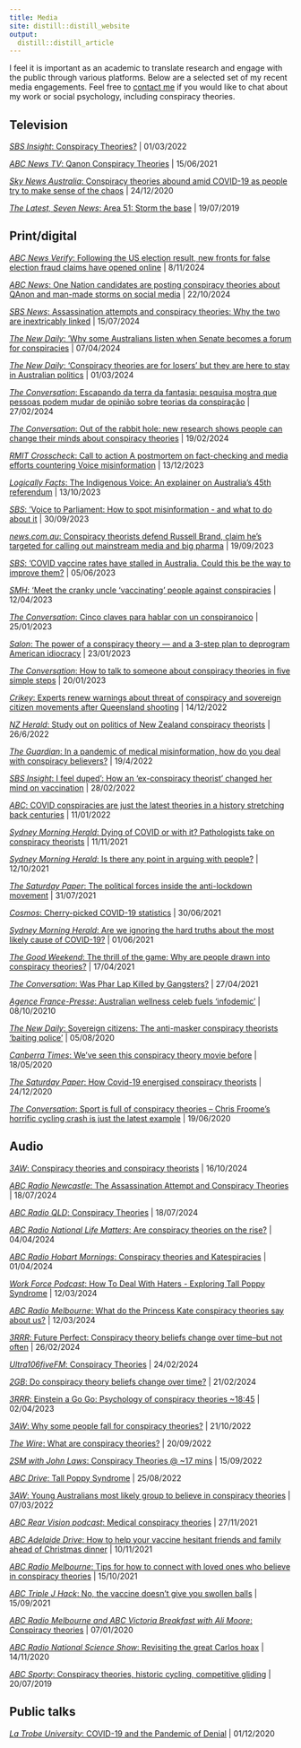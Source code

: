 ```yaml
---
title: Media
site: distill::distill_website
output:
  distill::distill_article
---
```

I feel it is important as an academic to translate research and engage with the public through various platforms. Below are a selected set of my recent media engagements. Feel free to [contact me](mailto:m.marques@latrobe.edu.au) if you would like to chat about my work or social psychology, including conspiracy theories.

## Television

[*SBS Insight*:	Conspiracy Theories?](https://www.sbs.com.au/ondemand/video/2000844355750/conspiracy-theories) | 01/03/2022

[*ABC News TV*:	Qanon Conspiracy Theories](https://www.abc.net.au/news/2021-06-15/why-do-people-buy-into-conspiracy-theories-like-qanon/13388796) | 15/06/2021

[*Sky News Australia*: Conspiracy theories abound amid COVID-19 as people try to make sense of the chaos](https://www.skynews.com.au/australia-news/coronavirus/conspiracy-theories-abound-amid-covid19-as-people-try-to-make-sense-of-the-chaos/video/a0e5278d789eb7800b597bc5af517723) | 24/12/2020

[*The Latest, Seven News*: Area 51: Storm the base](https://www.facebook.com/7NewsAustralia/posts/area-51-has-long-been-the-focus-of-conspiracy-theories-and-is-believed-to-be-the/2976169199059920/) | 19/07/2019

## Print/digital

[*ABC News Verify*:	Following the US election result, new fronts for false election fraud claims have opened online](https://www.abc.net.au/news/2024-11-08/democrat-election-conspiracy-theories/104573550) | 8/11/2024

[*ABC News*:	One Nation candidates are posting conspiracy theories about QAnon and man-made storms on social media](https://www.abc.net.au/news/2024-10-22/one-nation-conspiracy-theories-vaughan-phillip-whatmore/104491668) | 22/10/2024


[*SBS News*:	Assassination attempts and conspiracy theories: Why the two are inextricably linked](https://www.sbs.com.au/news/article/assassination-attempts-and-conspiracy-theories-why-the-two-are-inextricably-linked/98k0vyj3c) | 15/07/2024

[*The New Daily*: ‘Why some Australians listen when Senate becomes a forum for conspiracies](https://www.thenewdaily.com.au/news/politics/australian-politics/2024/04/07/15-minute-senate) | 07/04/2024

[*The New Daily*: ‘Conspiracy theories are for losers’ but they are here to stay in Australian politics](https://www.thenewdaily.com.au/news/politics/2024/03/01/dunkley-conspiracies) | 01/03/2024

[*The Conversation*: Escapando da terra da fantasia: pesquisa mostra que pessoas podem mudar de opinião sobre teorias da conspiração](https://theconversation.com/escapando-da-terra-da-fantasia-pesquisa-mostra-que-pessoas-podem-mudar-de-opiniao-sobre-teorias-da-conspiracao-224333) | 27/02/2024

[*The Conversation*: Out of the rabbit hole: new research shows people can change their minds about conspiracy theories](https://theconversation.com/out-of-the-rabbit-hole-new-research-shows-people-can-change-their-minds-about-conspiracy-theories-222507) | 19/02/2024

[*RMIT Crosscheck*: Call to action A postmortem on fact-checking and media efforts countering Voice misinformation](https://www.rmit.edu.au/news/crosscheck/countering-voice-misinformation) | 13/12/2023

[*Logically Facts*: The Indigenous Voice: An explainer on Australia’s 45th referendum](https://www.logicallyfacts.com/en/analysis/indigenous-voice-referendum-australia) | 13/10/2023

[*SBS*: 'Voice to Parliament: How to spot misinformation - and what to do about it](https://www.sbs.com.au/news/article/voice-to-parliament-how-to-spot-misinformation-and-what-to-do-about-it/xhb37mr2r) | 30/09/2023

[*news.com.au*: Conspiracy theorists defend Russell Brand, claim he’s targeted for calling out mainstream media and big pharma](https://www.news.com.au/entertainment/tv/conspiracy-theorists-defend-russell-brand-claim-hes-targeted-for-calling-out-mainstream-media-and-big-pharma/news-story/709e80d48a761e57c3b3d4470e20a026/) | 19/09/2023

[*SBS*: 'COVID vaccine rates have stalled in Australia. Could this be the way to improve them?](https://www.sbs.com.au/news/article/covid-vaccine-rates-have-stalled-in-australia-could-this-be-the-way-to-improve-them/4qtrbekj9/) | 05/06/2023

[*SMH*: 'Meet the cranky uncle ‘vaccinating’ people against conspiracies](https://www.smh.com.au/national/nsw/meet-the-cranky-uncle-who-s-vaccinating-people-against-conspiracies-20230406-p5cyn3.html/) | 12/04/2023

[*The Conversation*: Cinco claves para hablar con un conspiranoico](https://theconversation.com/cinco-claves-para-hablar-con-un-conspiranoico-198449) | 25/01/2023

[*Salon*: The power of a conspiracy theory — and a 3-step plan to deprogram American idiocracy](https://www.salon.com/2023/01/23/the-power-of-a-conspiracy-theory--and-a-3-step-plan-to-deprogram-american-idiocracy/) | 23/01/2023

[*The Conversation*: How to talk to someone about conspiracy theories in five simple steps](https://theconversation.com/how-to-talk-to-someone-about-conspiracy-theories-in-five-simple-steps-197819) | 20/01/2023

[*Crikey*:	Experts renew warnings about threat of conspiracy and sovereign citizen movements after Queensland shooting](https://www.crikey.com.au/2022/12/14/queensland-wieambilla-shooting-conspiracy-sovereign-citizen/) | 14/12/2022

[*NZ Herald*:	Study out on politics of New Zealand conspiracy theorists](https://www.nzherald.co.nz/nz/study-out-on-politics-of-new-zealand-conspiracy-theorists/QWT3OCA6A2FLRFOFSWZDPT6QYA/) | 26/6/2022

[*The Guardian*:	In a pandemic of medical misinformation, how do you deal with conspiracy believers?](https://www.theguardian.com/science/2022/apr/19/in-a-pandemic-of-medical-misinformation-how-do-you-deal-with-conspiracy-believers) | 19/4/2022 

[*SBS Insight*:	I feel duped': How an 'ex-conspiracy theorist' changed her mind on vaccination](https://www.sbs.com.au/news/insight/article/i-feel-duped-how-an-ex-conspiracy-theorist-changed-her-mind-on-vaccination/mtxbxp0pn) | 28/02/2022

[*ABC*:	COVID conspiracies are just the latest theories in a history stretching back centuries](https://www.abc.net.au/news/2022-01-11/medical-conspiracies-a-history-from-covid-back-to-ancient-rome/100672978) | 11/01/2022

[*Sydney Morning Herald*: Dying of COVID or with it? Pathologists take on conspiracy theorists](https://www.smh.com.au/national/dying-of-covid-or-with-it-pathologists-take-on-conspiracy-theorists-20211111-p5982e.html) | 11/11/2021

[*Sydney Morning Herald*: Is there any point in arguing with people?](https://www.smh.com.au/national/is-there-any-point-in-arguing-with-people-20211012-p58z7v.html) | 12/10/2021

[*The Saturday Paper*:	The political forces inside the anti-lockdown movement](https://www.thesaturdaypaper.com.au/news/politics/2021/07/31/the-political-forces-inside-the-anti-lockdown-movement/162765360012176) | 31/07/2021

[*Cosmos*:	Cherry-picked COVID-19 statistics](https://cosmosmagazine.com/cherry-picked-covid-19-statistics/) | 30/06/2021

[*Sydney Morning Herald*: Are we ignoring the hard truths about the most likely cause of COVID-19?](https://www.smh.com.au/national/are-we-ignoring-the-hard-truths-about-the-most-likely-cause-of-covid-19-20210601-p57x4r.html) | 01/06/2021

[*The Good Weekend*:	The thrill of the game: Why are people drawn into conspiracy theories?](https://www.theage.com.au/national/the-thrill-of-the-game-why-are-people-drawn-into-conspiracy-theories-20210304-p577tv.html) | 17/04/2021

[*The Conversation*: Was Phar Lap Killed by Gangsters?](https://theconversation.com/was-phar-lap-killed-by-gangsters-new-research-shows-which-conspiracies-people-believe-in-and-why-158610) | 27/04/2021

[*Agence France-Presse*:	Australian wellness celeb fuels 'infodemic'](https://www.scmp.com/news/asia/australasia/article/3104652/how-australian-celebrity-chef-pete-evans-became-advocate) | 08/10/20210

[*The New Daily*:	Sovereign citizens: The anti-masker conspiracy theorists ‘baiting police’](https://www.thenewdaily.com.au/news/2020/08/05/sovereign-citizens-mask-conspiracy-theorists) | 05/08/2020

[*Canberra Times*: We've seen this conspiracy theory movie before](https://www.canberratimes.com.au/story/6768348/weve-seen-such-conspiracy-theories-before/) | 18/05/2020

[*The Saturday Paper*:	How Covid-19 energised conspiracy theorists](https://www.thesaturdaypaper.com.au/news/media/2020/05/16/how-covid-19-energised-conspiracy-theorists/15895512009831) | 24/12/2020

[*The Conversation*:	Sport is full of conspiracy theories – Chris Froome’s horrific cycling crash is just the latest example](https://theconversation.com/sport-is-full-of-conspiracy-theories-chris-froomes-horrific-cycling-crash-is-just-the-latest-example-118918) | 19/06/2020

## Audio

[*3AW*: Conspiracy theories and conspiracy theorists](https://www.3aw.com.au/) | 16/10/2024

[*ABC Radio Newcastle*: The Assassination Attempt and Conspiracy Theories](https://www.abc.net.au/listen/programs/newcastle-mornings/mornings/104093598) | 18/07/2024

[*ABC Radio QLD*: Conspiracy Theories](https://www.abc.net.au/listen/programs/northqld-mornings/mornings/104093768) | 18/07/2024

[*ABC Radio National Life Matters*: Are conspiracy theories on the rise?](https://www.abc.net.au/listen/programs/lifematters/pet-grief-conspiracy-theories-lizzy-hoo/103551378) | 04/04/2024

[*ABC Radio Hobart Mornings*: Conspiracy theories and Katespiracies](https://www.abc.net.au/listen/programs/hobart-mornings/mornings/103635752) | 01/04/2024

[*Work Force Podcast*: How To Deal With Haters - Exploring Tall Poppy Syndrome](https://work-force.captivate.fm/episode/how-to-deal-with-haters-exploring-tall-poppy-syndrome) | 12/03/2024

[*ABC Radio Melbourne*: What do the Princess Kate conspiracy theories say about us?](https://www.abc.net.au/listen/programs/melbourne-mornings/princess-kate-conspiracy-theories/103575758) | 12/03/2024

[*3RRR*: Future Perfect: Conspiracy theory beliefs change over time--but not often](https://www.rrr.org.au/explore/programs/future-perfect/episodes/28429-future-perfect-26-february-2024) | 26/02/2024

[*Ultra106fiveFM*: Conspiracy Theories](https://soundcloud.com/ultra1065fm/conspiracy-theory-matthew-marques) | 24/02/2024

[*2GB*: Do conspiracy theory beliefs change over time?](https://www.2gb.com/podcast/do-conspiracy-theory-beliefs-change-over-time/) | 21/02/2024

[*3RRR*: Einstein a Go Go: Psychology of conspiracy theories ~18:45](https://www.rrr.org.au/explore/programs/einstein-a-go-go/episodes/24341-einstein-a-go-go-2-april-2023/) | 02/04/2023

[*3AW*: Why some people fall for conspiracy theories?](https://www.3aw.com.au/why-some-people-fall-for-conspiracy-theories/) | 21/10/2022

[*The Wire*: What are conspiracy theories?](https://www.thewire.org.au/story/tinfoil-hat-party/) | 20/09/2022

[*2SM with John Laws*: Conspiracy Theories @ ~17 mins](https://www.abc.net.au/radio/programs/north-qld-drive/drive/14025218) | 15/09/2022

[*ABC Drive*: Tall Poppy Syndrome](https://www.abc.net.au/radio/programs/north-qld-drive/drive/14025218) | 25/08/2022

[*3AW*:	Young Australians most likely group to believe in conspiracy theories](https://www.3aw.com.au/young-australians-most-likely-group-to-believe-in-conspiracy-theories/) | 07/03/2022

[*ABC Rear Vision podcast*:	Medical conspiracy theories](https://www.abc.net.au/radionational/programs/rearvision/medical-conspiracy-theories-through-the-ages/13649988) | 27/11/2021

[*ABC Adelaide Drive*: How to help your vaccine hesitant friends and family ahead of Christmas dinner](https://www.abc.net.au/listen/programs/adelaide-drive/vaccine-hesitency/13637056) | 10/11/2021

[*ABC Radio Melbourne*:	Tips for how to connect with loved ones who believe in conspiracy theories](https://www.abc.net.au/listen/programs/melbourne-mornings/why-people-believe-conspiracy-theories/13588228) | 15/10/2021

[*ABC Triple J Hack*:	No, the vaccine doesn’t give you swollen balls](https://www.abc.net.au/triplej/programs/hack/hack/13535808) | 15/09/2021

[*ABC Radio Melbourne and ABC Victoria Breakfast with Ali Moore*: Conspiracy theories](https://www.abc.net.au/radio/melbourne/programs/breakfast/breakfast/13025156) | 07/01/2020

[*ABC Radio National Science Show*:	Revisiting the great Carlos hoax](https://www.abc.net.au/radionational/programs/scienceshow/revisiting-the-great-carlos-hoax-of-1988/12875836) | 14/11/2020

[*ABC Sporty*:	Conspiracy theories, historic cycling, competitive gliding](https://www.abc.net.au/listen/programs/sporty/conspiracy-theories,-historic-cycling,-competitive-gliding/11318796) | 20/07/2019

## Public talks

[*La Trobe University*: COVID-19 and the Pandemic of Denial](https://www.abc.net.au/radionational/programs/bigideas/covid-19-and-the-pandemic-of-denial/12935664) | 01/12/2020